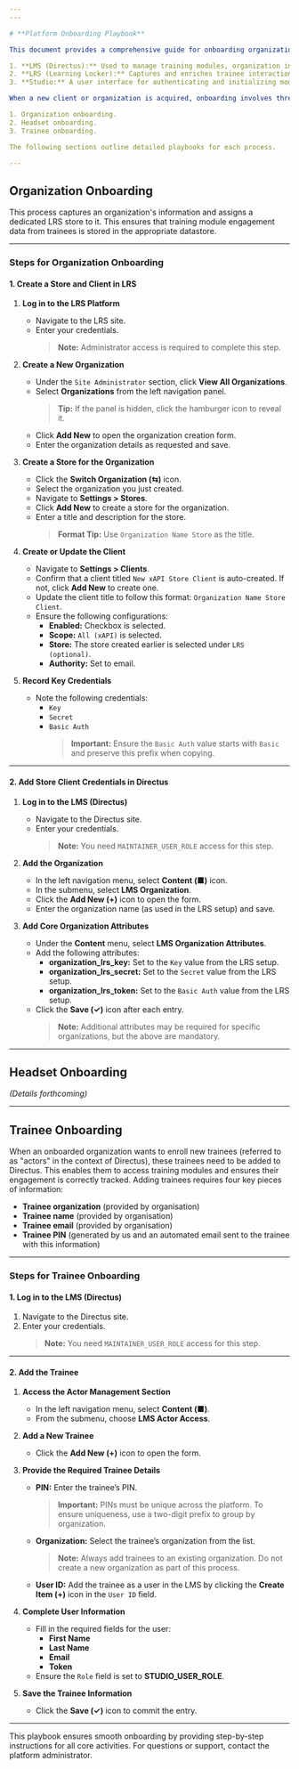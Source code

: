 ```yaml
---
---

# **Platform Onboarding Playbook**

This document provides a comprehensive guide for onboarding organizations, headsets, and trainees to the platform. The platform comprises three core services:

1. **LMS (Directus):** Used to manage training modules, organization information, and trainee (user) details.
2. **LRS (Learning Locker):** Captures and enriches trainee interactions with training modules.
3. **Studio:** A user interface for authenticating and initializing modules for trainees, as well as managing ad-hoc tasks, including onboarding activities.

When a new client or organization is acquired, onboarding involves three distinct processes:

1. Organization onboarding.
2. Headset onboarding.
3. Trainee onboarding.

The following sections outline detailed playbooks for each process.

---
```


## **Organization Onboarding**

This process captures an organization's information and assigns a dedicated LRS store to it. This ensures that training module engagement data from trainees is stored in the appropriate datastore.

---

### **Steps for Organization Onboarding**

#### **1. Create a Store and Client in LRS**

1. **Log in to the LRS Platform**

   - Navigate to the LRS site.
   - Enter your credentials.
     > **Note:** Administrator access is required to complete this step.

2. **Create a New Organization**

   - Under the `Site Administrator` section, click **View All Organizations**.
   - Select **Organizations** from the left navigation panel.
     > **Tip:** If the panel is hidden, click the hamburger icon to reveal it.
   - Click **Add New** to open the organization creation form.
   - Enter the organization details as requested and save.

3. **Create a Store for the Organization**

   - Click the **Switch Organization (⇆)** icon.
   - Select the organization you just created.
   - Navigate to **Settings > Stores**.
   - Click **Add New** to create a store for the organization.
   - Enter a title and description for the store.
     > **Format Tip:** Use `Organization Name Store` as the title.

4. **Create or Update the Client**

   - Navigate to **Settings > Clients**.
   - Confirm that a client titled `New xAPI Store Client` is auto-created. If not, click **Add New** to create one.
   - Update the client title to follow this format: `Organization Name Store Client`.
   - Ensure the following configurations:
     - **Enabled:** Checkbox is selected.
     - **Scope:** `All (xAPI)` is selected.
     - **Store:** The store created earlier is selected under `LRS (optional)`.
     - **Authority:** Set to email.

5. **Record Key Credentials**
   - Note the following credentials:
     - `Key`
     - `Secret`
     - `Basic Auth`
       > **Important:** Ensure the `Basic Auth` value starts with `Basic` and preserve this prefix when copying.

---

#### **2. Add Store Client Credentials in Directus**

1. **Log in to the LMS (Directus)**

   - Navigate to the Directus site.
   - Enter your credentials.
     > **Note:** You need `MAINTAINER_USER_ROLE` access for this step.

2. **Add the Organization**

   - In the left navigation menu, select **Content (■)** icon.
   - In the submenu, select **LMS Organization**.
   - Click the **Add New (+)** icon to open the form.
   - Enter the organization name (as used in the LRS setup) and save.

3. **Add Core Organization Attributes**
   - Under the **Content** menu, select **LMS Organization Attributes**.
   - Add the following attributes:
     - **organization_lrs_key:** Set to the `Key` value from the LRS setup.
     - **organization_lrs_secret:** Set to the `Secret` value from the LRS setup.
     - **organization_lrs_token:** Set to the `Basic Auth` value from the LRS setup.
   - Click the **Save (✓)** icon after each entry.
     > **Note:** Additional attributes may be required for specific organizations, but the above are mandatory.

---

## **Headset Onboarding**

_(Details forthcoming)_

---

## **Trainee Onboarding**

When an onboarded organization wants to enroll new trainees (referred to as "actors" in the context of Directus), these trainees need to be added to Directus. This enables them to access training modules and ensures their engagement is correctly tracked. Adding trainees requires four key pieces of information:

- **Trainee organization** (provided by organisation)
- **Trainee name** (provided by organisation)
- **Trainee email** (provided by organisation)
- **Trainee PIN** (generated by us and an automated email sent to the trainee with this information)

---

### **Steps for Trainee Onboarding**

#### **1. Log in to the LMS (Directus)**

1. Navigate to the Directus site.
2. Enter your credentials.
   > **Note:** You need `MAINTAINER_USER_ROLE` access for this step.

---

#### **2. Add the Trainee**

1. **Access the Actor Management Section**

   - In the left navigation menu, select **Content (■)**.
   - From the submenu, choose **LMS Actor Access**.

2. **Add a New Trainee**

   - Click the **Add New (+)** icon to open the form.

3. **Provide the Required Trainee Details**

   - **PIN:** Enter the trainee’s PIN.
     > **Important:** PINs must be unique across the platform. To ensure uniqueness, use a two-digit prefix to group by organization.
   - **Organization:** Select the trainee’s organization from the list.
     > **Note:** Always add trainees to an existing organization. Do not create a new organization as part of this process.
   - **User ID:** Add the trainee as a user in the LMS by clicking the **Create Item (+)** icon in the `User ID` field.

4. **Complete User Information**

   - Fill in the required fields for the user:
     - **First Name**
     - **Last Name**
     - **Email**
     - **Token**
   - Ensure the `Role` field is set to **STUDIO_USER_ROLE**.

5. **Save the Trainee Information**
   - Click the **Save (✓)** icon to commit the entry.

---

This playbook ensures smooth onboarding by providing step-by-step instructions for all core activities. For questions or support, contact the platform administrator.
